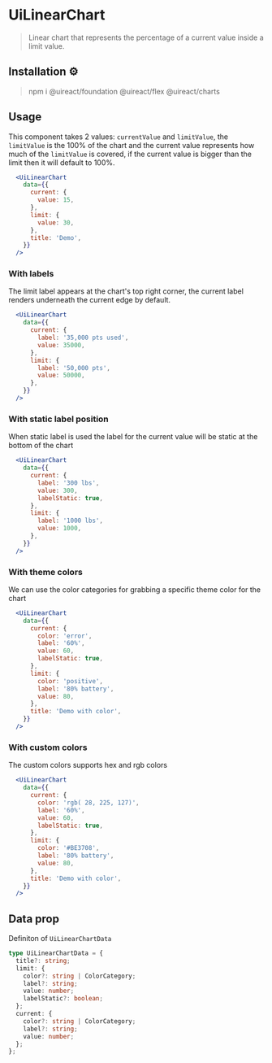 
# UiLinearChart

> Linear chart that represents the percentage of a current value inside a limit value.

## Installation ⚙️

> npm i @uireact/foundation @uireact/flex @uireact/charts

## Usage

This component takes 2 values: `currentValue` and `limitValue`, the `limitValue` is the 100% of the chart and the current value represents how much of the `limitValue` is covered, if the current value is bigger than the limit then it
will default to 100%.

```jsx live scope={{UiLinearChart}}
  <UiLinearChart
    data={{
      current: {
        value: 15,
      },
      limit: {
        value: 30,
      },
      title: 'Demo',
    }}
  />
```

### With labels

The limit label appears at the chart's top right corner, the current label renders underneath the current edge by default.

```jsx live scope={{UiLinearChart}}
  <UiLinearChart
    data={{
      current: {
        label: '35,000 pts used',
        value: 35000,
      },
      limit: {
        label: '50,000 pts',
        value: 50000,
      },
    }}
  />
```

### With static label position

When static label is used the label for the current value will be static at the bottom of the chart

```jsx live scope={{UiLinearChart}}
  <UiLinearChart
    data={{
      current: {
        label: '300 lbs',
        value: 300,
        labelStatic: true,
      },
      limit: {
        label: '1000 lbs',
        value: 1000,
      },
    }}
  />
```

### With theme colors

We can use the color categories for grabbing a specific theme color for the chart

```jsx live scope={{UiLinearChart}}
  <UiLinearChart
    data={{
      current: {
        color: 'error',
        label: '60%',
        value: 60,
        labelStatic: true,
      },
      limit: {
        color: 'positive',
        label: '80% battery',
        value: 80,
      },
      title: 'Demo with color',
    }}
  />
```

### With custom colors

The custom colors supports hex and rgb colors

```jsx live scope={{UiLinearChart}}
  <UiLinearChart
    data={{
      current: {
        color: 'rgb( 28, 225, 127)',
        label: '60%',
        value: 60,
        labelStatic: true,
      },
      limit: {
        color: '#BE3708',
        label: '80% battery',
        value: 80,
      },
      title: 'Demo with color',
    }}
  />
```

## Data prop

Definiton of `UiLinearChartData`

```ts
type UiLinearChartData = {
  title?: string;
  limit: {
    color?: string | ColorCategory;
    label?: string;
    value: number;
    labelStatic?: boolean;
  };
  current: {
    color?: string | ColorCategory;
    label?: string;
    value: number;
  };
};
```

